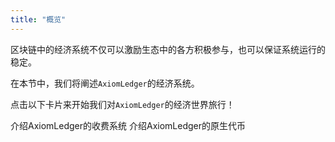 ```yaml
---
title: "概览"
---
```


区块链中的经济系统不仅可以激励生态中的各方积极参与，也可以保证系统运行的稳定。

在本节中，我们将阐述`AxiomLedger`的经济系统。

点击以下卡片来开始我们对`AxiomLedger`的经济世界旅行！

<CardGroup cols={2}>
    <Card title="Gas" icon="square-1" color="#ea5a0c" href="./gas.zh"> 介绍AxiomLedger的收费系统 </Card>
    <Card title="稳定币" icon="square-2" color="#0285c7" href="./stablecoin.zh"> 介绍AxiomLedger的原生代币 </Card>
</CardGroup>
